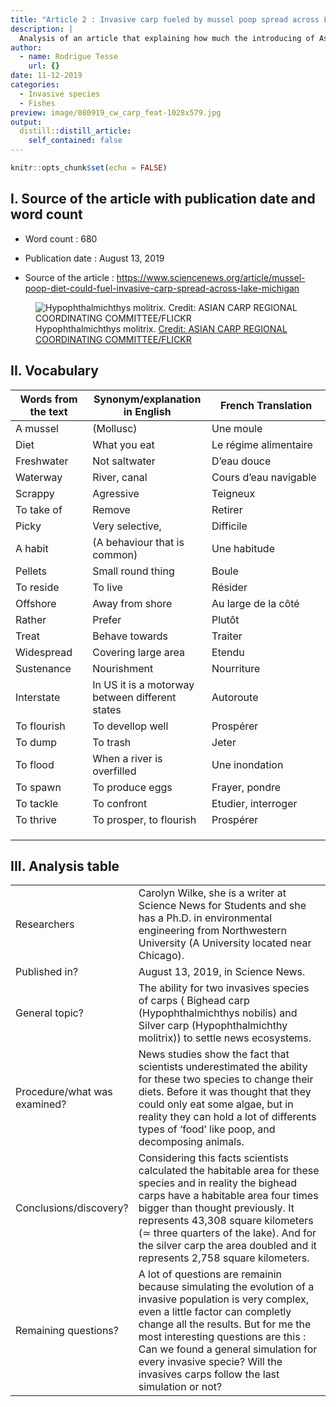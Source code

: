 ```yaml
---
title: "Article 2 : Invasive carp fueled by mussel poop spread across Lake Michigan"
description: |
  Analysis of an article that explaining how much the introducing of Asian carps could destroy the local ecosystem.
author:
  - name: Rodrigue Tesse
    url: {}
date: 11-12-2019
categories:
  - Invasive species
  - Fishes
preview: image/080919_cw_carp_feat-1028x579.jpg
output:
  distill::distill_article:
    self_contained: false
---
```


```r
knitr::opts_chunk$set(echo = FALSE)
```

## I. Source of the article with publication date and word count 

* Word count : 680

* Publication date : August 13, 2019

* Source of the article : <https://www.sciencenews.org/article/mussel-poop-diet-could-fuel-invasive-carp-spread-across-lake-michigan>

![Hypophthalmichthys molitrix. [Credit: ASIAN CARP REGIONAL COORDINATING COMMITTEE/FLICKR](https://www.sciencenews.org/article/mussel-poop-diet-could-fuel-invasive-carp-spread-across-lake-michigan) ](image/080919_cw_carp_feat-1028x579.jpg)



## II. Vocabulary

| Words from the text | Synonym/explanation in English | French Translation           |
| ------------------- | ------------------------------ |------------------------------|
| A mussel                  | (Mollusc)    | Une moule |
| Diet | What you eat | Le régime alimentaire |
| Freshwater | Not saltwater | D'eau douce |
| Waterway | River, canal | Cours d'eau navigable |
| Scrappy | Agressive | Teigneux |
| To take of | Remove | Retirer |
| Picky | Very selective, | Difficile |
| A habit | (A behaviour that is common) | Une habitude |
| Pellets | Small round thing | Boule |
| To reside | To live | Résider |
| Offshore | Away from shore | Au large de la côté |
| Rather | Prefer | Plutôt |
| Treat | Behave towards | Traiter |
| Widespread | Covering large area | Etendu |
| Sustenance | Nourishment | Nourriture |
| Interstate | In US it is a motorway between different states | Autoroute |
| To flourish | To devellop well | Prospérer |
| To dump| To trash | Jeter |
| To flood | When a river is overfilled | Une inondation |
| To spawn | To produce eggs | Frayer, pondre |
| To tackle | To confront | Etudier, interroger |
| To thrive | To prosper, to flourish | Prospérer |
|  |  |  |
|  |  |  |
|  |  |  |

## III. Analysis table 
|                              |                                                                     |
| ---------------------------- | ------------------------------------------------------------------- |
| Researchers                  | Carolyn Wilke, she is a writer at Science News for Students and she has a Ph.D. in environmental engineering from Northwestern University (A University located near Chicago). |
| Published in?                | August 13, 2019, in Science News. |
| General topic?               | The ability for two invasives species of carps ( Bighead carp (Hypophthalmichthys nobilis) and Silver carp (Hypophthalmichthy molitrix)) to settle news ecosystems. |
| Procedure/what was examined? | News studies show the fact that scientists underestimated the ability for these two species to change their diets. Before it was thought that they could only eat some algae, but in reality they can hold a lot of differents types of 'food' like poop, and decomposing animals. |
| Conclusions/discovery?       | Considering this facts scientists calculated the habitable area for these species and in reality the bighead carps have a habitable area four times bigger than thought previously. It represents 43,308 square kilometers (≃ three quarters of the lake). And for the silver carp the area doubled and it represents 2,758 square kilometers. |
| Remaining questions?         | A lot of questions are remainin because simulating the evolution of a invasive population is very complex, even a little factor can completly change all the results. But for me the most interesting questions are this : Can we found a general simulation for every invasive specie? Will the invasives carps follow the last simulation or not? |

